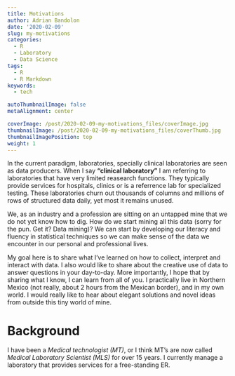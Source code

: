 ```yaml
---
title: Motivations
author: Adrian Bandolon
date: '2020-02-09'
slug: my-motivations
categories:
  - R
  - Laboratory
  - Data Science
tags:
  - R
  - R Markdown
keywords:
  - tech

autoThumbnailImage: false
metaAlignment: center

coverImage: /post/2020-02-09-my-motivations_files/coverImage.jpg
thumbnailImage: /post/2020-02-09-my-motivations_files/coverThumb.jpg
thumbnailImagePosition: top
weight: 1
---
```



In the current paradigm, laboratories, specially clinical laboratories are seen as data producers. When I say **"clinical laboratory"** I am referring to laboratories that have very limited reasearch functions. They typically provide services for hospitals, clinics or is a referrence lab for specialized testing. These laboratories churn out thousands of columns and millions of rows of structured data daily, yet most it remains unused. 

We, as an industry and a profession are sitting on an untapped mine that we do not yet know how to dig. How do we start mining all this data (sorry for the pun. Get it? Data mining)? We can start by developing our literacy and fluency in statistical techniques so we can make sense of the data we encounter in our personal and professional lives.

My goal here is to share what I've learned on how to collect, interpret and interact with data. I also would like to share about the creative use of data to answer questions in your day-to-day. More importantly, I hope that by sharing what I know, I can learn from all of you. I practically live in Northern Mexico (not really, about 2 hours from the Mexican border), and in my own world. I would really like to hear about elegant solutions and novel ideas from outside this tiny world of mine.

# Background

I have been a *Medical technologist (MT)*, or I think MT's are now called *Medical Laboratory Scientist (MLS)* for over 15 years. I currently manage a laboratory that provides services for a free-standing ER. 